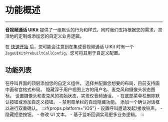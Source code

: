 # 功能概述

---

**音视频通话 UIKit** 提供了一组默认的行为和样式，同时我们支持根据您的需求，灵活地的定制或添加您的自定义业务逻辑。

在 [快速开始](../Quick%20start.mdx) 后，您可能会注意到在集成音视频通话 UIKit 时有一个 `ZegoUIKitPrebuiltCallConfig`，您可将其用于自定义配置。

## 功能列表

<CardGroup cols={2}>
<Card title="添加自定义组件" href="./Add%20custom%20components.mdx">
  在呼叫界面的顶层添加您的自定义组件。
</Card>
<Card title="调整布局" href="./Configure%20layouts.mdx">
  选择并配置您想要的布局，目前支持画中画和宫格式布局。
</Card>
<Card title="隐藏用户视图标签" href="./Hide%20the%20label%20on%20the%20user%20view.mdx">
  隐藏浮于用户视图上方的用户名、麦克风和摄像头状态图标。
</Card>
<Card title="实现纯语音互动" href="./Implement%20an%20audio-only%20call.mdx">
  设置摄像头和麦克风的初始状态，实现仅音频通话。
</Card>
<Card title="自定义菜单栏" href="./Customize%20the%20menu%20bar.mdx">
- 在底部菜单栏删除默认按钮或添加自定义按钮。
- 禁用菜单栏的自动隐藏功能。
</Card>
<Card title="实现挂断确认对话框。" href="./Set%20a%20hangup%20confirmation%20dialog.mdx">
  添加一个确认对话框以进行双重确认。
</Card>
:::if{props.platform="iOS"}
<Card title="配置呼叫邀请" href="./Call%20invitation%20config.mdx">
- 设置呼叫邀请发起/接收铃声。
- 隐藏拒绝按钮。
- 修改 UI 文本。
- 基于监听回调实现更多业务逻辑。
</Card>
:::
</CardGroup>

